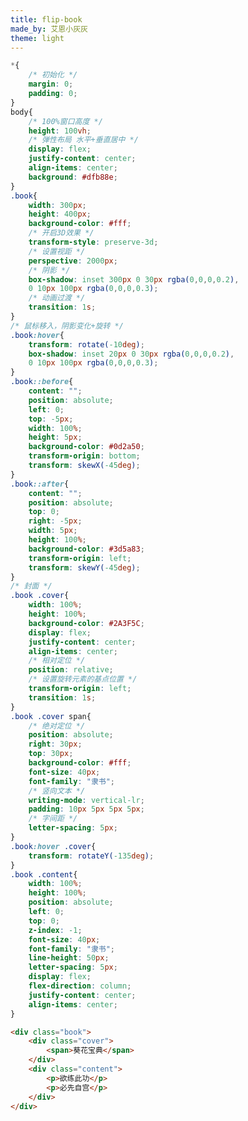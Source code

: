 ```yaml
---
title: flip-book
made_by: 艾恩小灰灰
theme: light
---
```


```css
*{
    /* 初始化 */
    margin: 0;
    padding: 0;
}
body{
    /* 100%窗口高度 */
    height: 100vh;
    /* 弹性布局 水平+垂直居中 */
    display: flex;
    justify-content: center;
    align-items: center;
    background: #dfb88e;
}
.book{
    width: 300px;
    height: 400px;
    background-color: #fff;
    /* 开启3D效果 */
    transform-style: preserve-3d;
    /* 设置视距 */
    perspective: 2000px;
    /* 阴影 */
    box-shadow: inset 300px 0 30px rgba(0,0,0,0.2),
    0 10px 100px rgba(0,0,0,0.3);
    /* 动画过渡 */
    transition: 1s;
}
/* 鼠标移入，阴影变化+旋转 */
.book:hover{
    transform: rotate(-10deg);
    box-shadow: inset 20px 0 30px rgba(0,0,0,0.2),
    0 10px 100px rgba(0,0,0,0.3);
}
.book::before{
    content: "";
    position: absolute;
    left: 0;
    top: -5px;
    width: 100%;
    height: 5px;
    background-color: #0d2a50;
    transform-origin: bottom;
    transform: skewX(-45deg);
}
.book::after{
    content: "";
    position: absolute;
    top: 0;
    right: -5px;
    width: 5px;
    height: 100%;
    background-color: #3d5a83;
    transform-origin: left;
    transform: skewY(-45deg);
}
/* 封面 */
.book .cover{
    width: 100%;
    height: 100%;
    background-color: #2A3F5C;
    display: flex;
    justify-content: center;
    align-items: center;
    /* 相对定位 */
    position: relative;
    /* 设置旋转元素的基点位置 */
    transform-origin: left;
    transition: 1s;
}
.book .cover span{
    /* 绝对定位 */
    position: absolute;
    right: 30px;
    top: 30px;
    background-color: #fff;
    font-size: 40px;
    font-family: "隶书";
    /* 竖向文本 */
    writing-mode: vertical-lr;
    padding: 10px 5px 5px 5px;
    /* 字间距 */
    letter-spacing: 5px;
}
.book:hover .cover{
    transform: rotateY(-135deg);
}
.book .content{
    width: 100%;
    height: 100%;
    position: absolute;
    left: 0;
    top: 0;
    z-index: -1;
    font-size: 40px;
    font-family: "隶书";
    line-height: 50px;
    letter-spacing: 5px;
    display: flex;
    flex-direction: column;
    justify-content: center;
    align-items: center;
}
```

```html
<div class="book">
    <div class="cover">
        <span>葵花宝典</span>
    </div>
    <div class="content">
        <p>欲练此功</p>
        <p>必先自宫</p>
    </div>
</div>
```